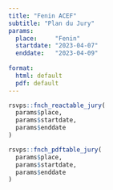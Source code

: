 ```yaml
---
title: "Fenin ACEF"
subtitle: "Plan du Jury"
params:
  place:     "Fenin"
  startdate: "2023-04-07"
  enddate:   "2023-04-09"
  
format:
  html: default
  pdf: default
---
```


```r
rsvps::fnch_reactable_jury(
  params$place, 
  params$startdate,
  params$enddate
)
```

```r
rsvps::fnch_pdftable_jury(
  params$place, 
  params$startdate,
  params$enddate
)
```
